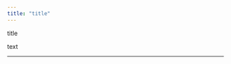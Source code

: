 ```yaml
---
title: "title"
---
```


<span id="episode-title" data-episode="00">title</span>  <!-- enables auto src attribute writing -->

text

<audio>
</audio><hr>



